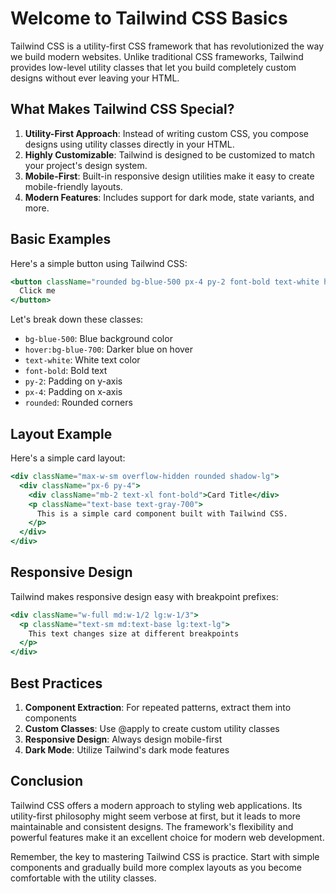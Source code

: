 # Welcome to Tailwind CSS Basics

Tailwind CSS is a utility-first CSS framework that has revolutionized the way we build modern websites. Unlike traditional CSS frameworks, Tailwind provides low-level utility classes that let you build completely custom designs without ever leaving your HTML.

## What Makes Tailwind CSS Special?

1. **Utility-First Approach**: Instead of writing custom CSS, you compose designs using utility classes directly in your HTML.
2. **Highly Customizable**: Tailwind is designed to be customized to match your project's design system.
3. **Mobile-First**: Built-in responsive design utilities make it easy to create mobile-friendly layouts.
4. **Modern Features**: Includes support for dark mode, state variants, and more.

## Basic Examples

Here's a simple button using Tailwind CSS:

```jsx
<button className="rounded bg-blue-500 px-4 py-2 font-bold text-white hover:bg-blue-700">
  Click me
</button>
```

Let's break down these classes:

- `bg-blue-500`: Blue background color
- `hover:bg-blue-700`: Darker blue on hover
- `text-white`: White text color
- `font-bold`: Bold text
- `py-2`: Padding on y-axis
- `px-4`: Padding on x-axis
- `rounded`: Rounded corners

## Layout Example

Here's a simple card layout:

```jsx
<div className="max-w-sm overflow-hidden rounded shadow-lg">
  <div className="px-6 py-4">
    <div className="mb-2 text-xl font-bold">Card Title</div>
    <p className="text-base text-gray-700">
      This is a simple card component built with Tailwind CSS.
    </p>
  </div>
</div>
```

## Responsive Design

Tailwind makes responsive design easy with breakpoint prefixes:

```jsx
<div className="w-full md:w-1/2 lg:w-1/3">
  <p className="text-sm md:text-base lg:text-lg">
    This text changes size at different breakpoints
  </p>
</div>
```

## Best Practices

1. **Component Extraction**: For repeated patterns, extract them into components
2. **Custom Classes**: Use @apply to create custom utility classes
3. **Responsive Design**: Always design mobile-first
4. **Dark Mode**: Utilize Tailwind's dark mode features

## Conclusion

Tailwind CSS offers a modern approach to styling web applications. Its utility-first philosophy might seem verbose at first, but it leads to more maintainable and consistent designs. The framework's flexibility and powerful features make it an excellent choice for modern web development.

Remember, the key to mastering Tailwind CSS is practice. Start with simple components and gradually build more complex layouts as you become comfortable with the utility classes.
